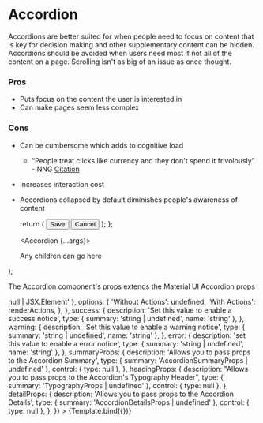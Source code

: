
<Meta title="Components/Accordion" component={Accordion} />

# Accordion

Accordions are better suited for when people need to focus on content that is key for decision making and other supplementary content can be hidden. Accordions should be avoided when users need most if not all of the content on a page. Scrolling isn't as big of an issue as once thought.

### Pros

- Puts focus on the content the user is interested in
- Can make pages seem less complex

### Cons

- Can be cumbersome which adds to cognitive load
  - “People treat clicks like currency and they don't spend it frivolously” - NNG [Citation](https://www.nngroup.com/articles/clickable-elements/)
- Increases interaction cost
- Accordions collapsed by default diminishes people's awareness of content

  return (
    <ActionsPanel>
      <Button buttonType="primary">Save</Button>
      <Button buttonType="secondary">Cancel</Button>
    </ActionsPanel>
  );
};

  <Accordion {...args}>
    <p>Any children can go here</p>
  </Accordion>
);

The Accordion component's props extends the Material UI Accordion props

<Canvas>
  <Story
    name="Accordion"
    args={{
      heading: 'This is an Accordion',
      defaultExpanded: undefined,
      expanded: undefined,
      headingNumberCount: undefined,
      actions: undefined,
      success: undefined,
      warning: undefined,
      error: undefined,
    }}
    argTypes={{
      heading: {
        description: 'The header for the Accordion',
        type: { summary: 'string | React.ReactNode', required: true },
      },
      defaultExpanded: {
        description: 'Should the Accordion be expanded by default',
        type: { summary: 'boolean', name: 'boolean' },
      },
      expanded: {
        description:
          'Allows you to control the Accordion state from outside the component',
        type: { summary: 'boolean', name: 'boolean' },
      },
      headingNumberCount: {
        description: 'Displayed a number in the heading of the Accordion',
        type: { summary: 'number | undefined', name: 'number' },
      },
      actions: {
        description:
          'Include an `ActionsPanel` to place action buttons at the bottom of the expanded Accordion',
        type: { summary: '(props: AccordionProps) => null | JSX.Element' },
        options: {
          'Without Actions': undefined,
          'With Actions': renderActions,
        },
      },
      success: {
        description: 'Set this value to enable a success notice',
        type: { summary: 'string | undefined', name: 'string' },
      },
      warning: {
        description: 'Set this value to enable a warning notice',
        type: { summary: 'string | undefined', name: 'string' },
      },
      error: {
        description: 'set this value to enable a error notice',
        type: { summary: 'string | undefined', name: 'string' },
      },
      summaryProps: {
        description: 'Allows you to pass props to the Accordion Summary',
        type: { summary: 'AccordionSummaryProps | undefined' },
        control: { type: null },
      },
      headingProps: {
        description:
          "Allows you to pass props to the Accordion's Typography Header",
        type: { summary: 'TypographyProps | undefined' },
        control: { type: null },
      },
      detailProps: {
        description: 'Allows you to pass props to the Accordion Details',
        type: { summary: 'AccordionDetailsProps | undefined' },
        control: { type: null },
      },
    }}
  >
    {Template.bind({})}
  </Story>
</Canvas>

<ArgsTable story="Accordion" sort="requiredFirst"/>
